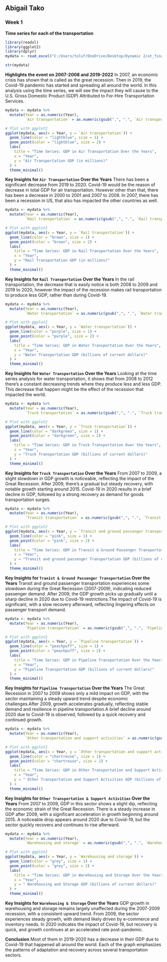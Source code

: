 ## Abigail Tako

### Week 1 
**Time series for each of the transportation**

```r
library(readxl)
library(ggplot2)
library(dplyr)
mydata <- read_excel("C:/Users/toluf/OneDrive/Desktop/Dynamic 2/at_finalmain/Table_Project.xlsx", sheet = "Sheet2")

str(mydata)
```

**Highlights the event on 2007-2008 and 2019-2022**
In 2007, an economic crisis has shown that is called as the great recession. Then in 2019, the Covid-19 pandemic has started and spreading all around the world. In this analysis using the time series, we will see the impact they will cause to the  U.S. Gross Domestic Product (GDP) Attributed to For-Hire Transportation Services.

```r
mydata <- mydata %>%
  mutate(Year = as.numeric(Year),
         `Air transportation` = as.numeric(gsub(",", ".", `Air transportation`)))

# Plot with ggplot2
ggplot(mydata, aes(x = Year, y = `Air transportation`)) +
  geom_line(color = "lightblue", size = 1) +
  geom_point(color = "lightblue", size = 2) +
  labs(
    title = "Time Series: GDP in Air Transportation Over the Years",
    x = "Year",
    y = "Air Transportation GDP (in millions)"
  ) +
  theme_minimal()
```

**Key Insights for `Air Transportation` Over the Years**
There has been a significant decrease from 2019 to 2020. Covid-19 would be the reason of decrease in total GDP for air transportation. However other than that, there has been a decrease in 2000 to 2001 and 2007 to 2008. In 2007, there has been a recession in US, that also has impacted the other countries as well. 


```r
mydata <- mydata %>%
  mutate(Year = as.numeric(Year),
         `Rail transportation` = as.numeric(gsub(",", ".", `Rail transportation`)))

# Plot with ggplot2
ggplot(mydata, aes(x = Year, y = `Rail transportation`)) +
  geom_line(color = "brown", size = 1) +
  geom_point(color = "brown", size = 2) +
  labs(
    title = "Time Series: GDP in Rail Transportation Over the Years",
    x = "Year",
    y = "Rail Transportation GDP (in millions)"
  ) +
  theme_minimal()
```



**Key Insights for `Rail Transportation` Over the Years**
In the rail transportation, the decrease that is easily notice is both 2008 to 2009 and 2019 to 2020, however the impact of the recession makes rail transportation to produce less GDP, rather than during Covid-19. 


```r
mydata <- mydata %>%
  mutate(Year = as.numeric(Year),
         `Water transportation` = as.numeric(gsub(",", ".", `Water transportation`)))

# Plot with ggplot2
ggplot(mydata, aes(x = Year, y = `Water transportation`)) +
  geom_line(color = "purple", size = 1) +
  geom_point(color = "purple", size = 2) +
  labs(
    title = "Time Series: GDP in Water Transportation Over the Years",
    x = "Year",
    y = "Water Transportation GDP (billions of current dollars)"
  ) +
  theme_minimal()
```


**Key Insights for `Water Transportation` Over the Years**
Looking at the time series analysis for water transportation, it shows that from 2008 to 2012 there's a constant decreasing trends where they produce less and less GDP. This decrease that happen might be the effect of the recession that impacted the world.


```r
mydata <- mydata %>%
  mutate(Year = as.numeric(Year),
         `Truck transportation` = as.numeric(gsub(",", ".", `Truck transportation`)))

# Plot with ggplot2
ggplot(mydata, aes(x = Year, y = `Truck transportation`)) +
  geom_line(color = "darkgreen", size = 1) +
  geom_point(color = "darkgreen", size = 2) +
  labs(
    title = "Time Series: GDP in Truck Transportation Over the Years",
    x = "Year",
    y = "Truck Transportation GDP (billions of current dollars)"
  ) +
  theme_minimal()
```


**Key Insights for `Truck Transportation` Over the Years**
From 2007 to 2009, a slight slowdown in GDP growth is noticeable, reflecting the impact of the Great Recession. After 2009, there’s a gradual but steady recovery, with notable growth starting around 2015. Covid-19 in 2020 results in a brief decline in GDP, followed by a strong recovery as demand for goods transportation surges. 


```r
mydata <- mydata %>%
  mutate(Year = as.numeric(Year),
         `Transit transportation` = as.numeric(gsub(",", ".", `Transit and ground passenger transportation`)))

# Plot with ggplot2
ggplot(mydata, aes(x = Year, y = `Transit and ground passenger transportation`)) +
  geom_line(color = "pink", size = 1) +
  geom_point(color = "pink", size = 2) +
  labs(
    title = "Time Series: GDP in Transit & Ground Passenger Transportation Over the Years",
    x = "Year",
    y = "Transit and ground passenger Transportation GDP (billions of current dollars)"
  ) +
  theme_minimal()
```


**Key Insights for `Tranist & Ground Passenger Transportation` Over the Years**
Transit and ground passenger transportation experiences some slowdown during the Great Recession (2007-2009), indicating reduced passenger demand. After 2009, the GDP growth picks up gradually until a sharp decline in 2020 due to Covid-19 restrictions.The impact of Covid-19 is significant, with a slow recovery afterward, reflecting lingering effects on passenger transport demand.


```r
mydata <- mydata %>%
  mutate(Year = as.numeric(Year),
         `Pipeline transportation` = as.numeric(gsub(",", ".", `Pipeline transportation`)))

# Plot with ggplot2
ggplot(mydata, aes(x = Year, y = `Pipeline transportation`)) +
  geom_line(color = "peachpuff", size = 1) +
  geom_point(color = "peachpuff", size = 2) +
  labs(
    title = "Time Series: GDP in Pipeline Transportation Over the Years",
    x = "Year",
    y = "Pipeline Transportation GDP (billions of current dollars)"
  ) +
  theme_minimal()
```


**Key Insights for `Pipeline Transportation` Over the Years**
The Great Recession in 2007 to 2009 shows only a mild impact on GDP, with the sector maintaining a steady upward trend despite economic challenges.After 2009, growth accelerates gradually, reflecting stable demand and resilience in pipeline transportation.A brief decline around 2020 due to Covid-19 is observed, followed by a quick recovery and continued growth.


```r
mydata <- mydata %>%
  mutate(Year = as.numeric(Year),
         `Other transportation and support activities` = as.numeric(gsub(",", ".", `Other transportation and support activities`)))

# Plot with ggplot2
ggplot(mydata, aes(x = Year, y = `Other transportation and support activities`)) +
  geom_line(color = "chartreuse", size = 1) +
  geom_point(color = "chartreuse", size = 2) +
  labs(
    title = "Time Series: GDP in Other Transportation and Support Activities Over the Years",
    x = "Year",
    y = " Other Transportation and Support Activities GDP (billions of current dollars)"
  ) +
  theme_minimal()
```


**Key Insights for `Other Transportation & Support Activities` Over the Years**
From 2007 to 2009, GDP in this sector shows a slight dip, reflecting the economic strain of the Great Recession. There is a steady increase in GDP after 2009, with a significant acceleration in growth beginning around 2015. A noticeable drop appears around 2020 due to Covid-19, but the sector quickly recovers and continues to rise afterward.


```r
mydata <- mydata %>%
  mutate(Year = as.numeric(Year),
         `Warehousing and storage` = as.numeric(gsub(",", ".", `Warehousing and storage`)))

# Plot with ggplot2
ggplot(mydata, aes(x = Year, y = `Warehousing and storage`)) +
  geom_line(color = "grey", size = 1) +
  geom_point(color = "grey", size = 2) +
  labs(
    title = "Time Series: GDP in Warehousing and Storage Over the Years",
    x = "Year",
    y = " Warehousing and Storage GDP (billions of current dollars)"
  ) +
  theme_minimal()
```


**Key Insights for `Warehousing & Storage` Over the Years**
GDP growth in warehousing and storage remains largely unaffected during the 2007-2009 recession, with a consistent upward trend. From 2009, the sector experiences steady growth, with demand likely driven by e-commerce and inventory needs. In 2020 indicates the impact of Covid-19, but recovery is quick, and growth continues at an accelerated rate post-pandemic.


**Conclusion**
Most of them in 2019-2020 has a decrease in their GDP due to Covid-19 that happened all around the world. Each of the graph emphasizes the patterns of adaptation and recovery across several transportation sectors.
